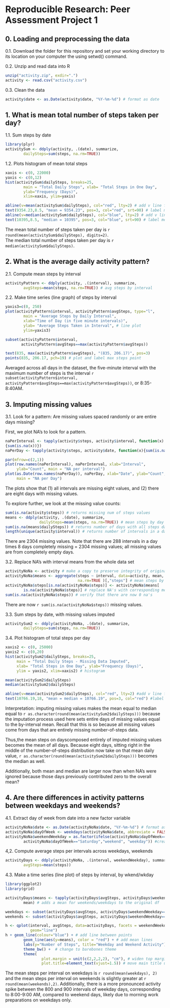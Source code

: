 Reproducible Research: Peer Assessment Project 1
================================================



## 0. Loading and preprocessing the data

0.1. Download the folder for this repository and set your working directory to its location on your computer the using setwd() command. 

0.2. Unzip and read data into R

```r
unzip("activity.zip", exdir=".")
activity <- read.csv("activity.csv")
```

0.3. Clean the data
```r
activity$date <- as.Date(activity$date, "%Y-%m-%d") # format as date
```

## 1. What is mean total number of steps taken per day?

1.1. Sum steps by date 
```r
library(plyr)
activitySum <- ddply(activity, .(date), summarize, 
        dailySteps=sum(steps, na.rm=TRUE)) 
```

1.2. Plots histogram of mean total steps
```r
xaxis <- c(0, 22000) 
yaxis <- c(0,12)
hist(activitySum$dailySteps, breaks=25, 
        main = "Total Daily Steps", xlab= "Total Steps in One Day", 
        ylab="Frequency (Days)", 
        xlim=xaxis, ylim=yaxis) 

abline(v=mean(activitySum$dailySteps), col="red", lty=2) # add v line for mean
text(9354.23,8.5, "mean = 9354.23", pos=3, col="red", srt=90) # label mean line
abline(v=median(activitySum$dailySteps), col="blue", lty=2) # add v line for med
text(10395,8.5, "median = 10395", pos=3, col="blue", srt=90) # label median line
```

The mean total number of steps taken per day is `r round(mean(activitySum$dailySteps), digits=2)`.  
The median total number of steps taken per day is `r median(activitySum$dailySteps)`.


## 2. What is the average daily activity pattern?
2.1. Compute mean steps by interval 
```r
activityPattern <- ddply(activity, .(interval), summarize, 
        avgSteps=mean(steps, na.rm=TRUE)) # avg steps by interval
```

2.2. Make time series (line graph) of steps by interval
```r
yaxis3=c(0, 250)
plot(activityPattern$interval, activityPattern$avgSteps, type="l", 
        main = "Average Steps by Daily Interval", 
        xlab="Time of Day (in five minute intervals)", 
        ylab= "Average Steps Taken in Interval", # line plot
        ylim=yaxis3)

subset(activityPattern$interval, 
       activityPattern$avgSteps==max(activityPattern$avgSteps)) 

text(835, max(activityPattern$avgSteps), "(835, 206.17)", pos=3) 
points(835, 206.17, pch=19) # plot and label max steps point
```

Averaged across all days in the dataset, the five-minute interval with the maximum
number of steps is the interval `r subset(activityPattern$interval, 
       activityPattern$avgSteps==max(activityPattern$avgSteps))`, or 8:35-8:40AM. 

## 3. Imputing missing values

3.1. Look for a pattern: Are missing values spaced randomly or are entire days missing?  

First, we plot NA's to look for a pattern. 

```r
naPerInterval <- tapply(activity$steps, activity$interval, function(x)
{sum(is.na(x))})
naPerDay <- tapply(activity$steps, activity$date, function(x){sum(is.na(x))})

par(mfrow=c(2,1))
plot(row.names(naPerInterval), naPerInterval, xlab="Interval",
     ylab="Count", main = "NA per interval")
plot(as.Date(row.names(naPerDay)), naPerDay, xlab="Date", ylab="Count", 
     main = "NA per Day")
```  

The plots show that (1) all intervals are missing eight values, and (2) there are
eight days with missing values.  

To explore further, we look at the missing value counts:  

```r
sum(is.na(activity$steps)) # returns missing num of steps values
means <- ddply(activity, .(date), summarize, 
               dailySteps=mean(steps, na.rm=TRUE)) # mean steps by day
sum(is.na(means$dailySteps)) # returns number of days with all steps data missing
length(unique(activity$interval)) # returns number of intervals in a day
```

There are 2304 missing values. Note that there are 288 intervals in a day times 
8 days completely missing = 2304 missing values; all missing values are from 
completely empty days.  

3.2. Replace NA's with interval means from the whole data set  
```r
activityNoNa <- activity # make a copy to preserve integrity of original dataset
activityNoNa$means <- aggregate(steps ~ interval, data=activity, mean,
                                na.rm=TRUE )[,"steps"] # mean steps by interval
activityNoNa$steps[is.na(activityNoNa$steps)] <- activityNoNa$means[
        is.na(activityNoNa$steps)] # replace NA's with corresponding means
sum(is.na(activityNoNa$steps)) # verify that there are now 0 na's
```
There are now `r sum(is.na(activityNoNa$steps))` missing values.   

3.3. Sum steps by date, with missing values imputed
```r
activitySum2 <- ddply(activityNoNa, .(date), summarize, 
        dailySteps=sum(steps, na.rm=TRUE)) 
```

3.4. Plot histogram of total steps per day
```r
xaxis2 <- c(0, 25000) 
yaxis2 <- c(0,20)
hist(activitySum2$dailySteps, breaks=25, 
     main = "Total Daily Steps - Missing Data Imputed", 
     xlab= "Total Steps in One Day", ylab="Frequency (Days)",
     ylim = yaxis2, xlim=xaxis2) # histogram

mean(activitySum2$dailySteps) 
median(activitySum2$dailySteps) 

abline(v=mean(activitySum2$dailySteps), col="red", lty=2) #add v line for mean
text(10766.19,18, "mean = median = 10766.19", pos=3, col="red") #label mean line
```

Interpretation: imputing missing values makes the mean equal to median equal to 
`r as.character(round(mean(activitySum2$dailySteps)))` because the imputation process used here sets 
entire days of missing values equal to the by-interval mean. Recall that this is
so because all missing values come from days that are entirely missing 
number-of-steps data.   

Thus,the mean steps on dayscomposed entirely of imputed missing values becomes the 
mean of all days. Because eight days,  sitting right in the middle of the
number-of-steps distribution now take on that mean daily value,
`r as.character(round(mean(activitySum2$dailySteps)))` becomes the median as well.

Additionally, both mean and median are larger now than when NA's were ignored 
because those days previously contributed zero to the overall mean?

## 4. Are there differences in activity patterns between weekdays and weekends?

4.1. Extract day of week from date into a new factor variable
```r
activityNoNa$date <- as.Date(activityNoNa$date, "%Y-%m-%d") # format as date
activityNoNa$dayOfWeek <- weekdays(activityNoNa$date, abbreviate = FALSE) #get days
activityNoNa$weekendWeekday = as.factor(ifelse(activityNoNa$dayOfWeek=="Sunday" | 
        activityNoNa$dayOfWeek=="Saturday","weekend", "weekday")) #create new var  
```  

4,2. Compute average steps per intervals across weekdays, weekends
```r
activityDays <- ddply(activityNoNa, .(interval, weekendWeekday), summarize, 
        avgSteps=mean(steps))
```  

4.3. Make a time series (line plot) of steps by interval, by wkend/wkday
```r
library(ggplot2)
library(grid)

activityDays$means <- tapply(activityDays$avgSteps, activityDays$weekendWeekday,
        mean) # adds a mean for weekends/weekdays to the original df

weekdays <- subset(activityDays$avgSteps, activityDays$weekendWeekday=="weekday")
weekends <- subset(activityDays$avgSteps, activityDays$weekendWeekday=="weekend")

h <- qplot(interval, avgSteps, data=activityDays, facets = weekendWeekday~., 
           geom="line")
h + geom_line(colour="blue") + # add line between points
        geom_line(aes(y=means), color = "red") + # add mean lines
        labs(y="Number of Steps", title="Weekday and Weekend Activity") + 
        theme_bw() +  # change to barebones theme 
        theme(
                plot.margin = unit(c(2,2,2,2), "cm"), # widen top margin
                plot.title=element_text(vjust=1.5)) # move main title up
```  
The mean steps per interval on weekdays is `r round(mean(weekdays), 2)` and the
mean steps per interval on weekends is slightly greater at `r round(mean(weekends),2)`.
Additionally, there is a more pronounced activity spike between the 800 and 900 
intervals of weekday days, corresponding to 8:00-9:00 AM, compared to weekend days, 
likely due to morning work preparations on weekdays only. 